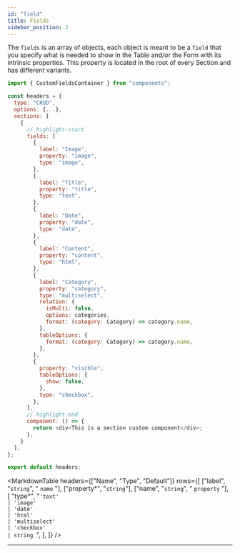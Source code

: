 ```yaml
---
id: "field"
title: Fields
sidebar_position: 2
---
```



The `fields` is an array of objects, each object is meant to be a `field` that you specify what is needed to show in the Table and/or the Form with its intrinsic properties. This property is located in the root of every Section and has different variants.

```js
import { CustomFieldsContainer } from "components";

const headers = {
  type: "CRUD",
  options: {...},
  sections: [
    {
      // highlight-start
      fields: [
        {
          label: "Image",
          property: "image",
          type: "image",
        },
        {
          label: "Title",
          property: "title",
          type: "text",
        },
        {
          label: "Date",
          property: "date",
          type: "date",
        },
        {
          label: "Content",
          property: "content",
          type: "html",
        },
        {
          label: "Category",
          property: "category",
          type: "multiselect",
          relation: {
            isMulti: false,
            options: categories,
            format: (category: Category) => category.name,
          },
          tableOptions: {
            format: (category: Category) => category.name,
          },
        },
        {
          property: "visible",
          tableOptions: {
            show: false,
          },
          type: "checkbox",
        },
      ],
      // highlight-end
      component: () => {
        return <div>This is a section custom component</div>;
      },
    }
  ],
};

export default headers;
```

<MarkdownTable
  headers={["Name", "Type", "Default"]}
  rows={[
    ["label", "`string`", " `name` "],
    ["property*", "`string`"],
    ["name", "`string`", " `property` "],
    [
      "type*",
      "`'text'` <br>`| 'image'` <br>`| 'date'` <br>`| 'html'` <br>`| 'multiselect'` <br>`| 'checkbox'` <br>`| string `",
    ],
  ]}
/>

---
